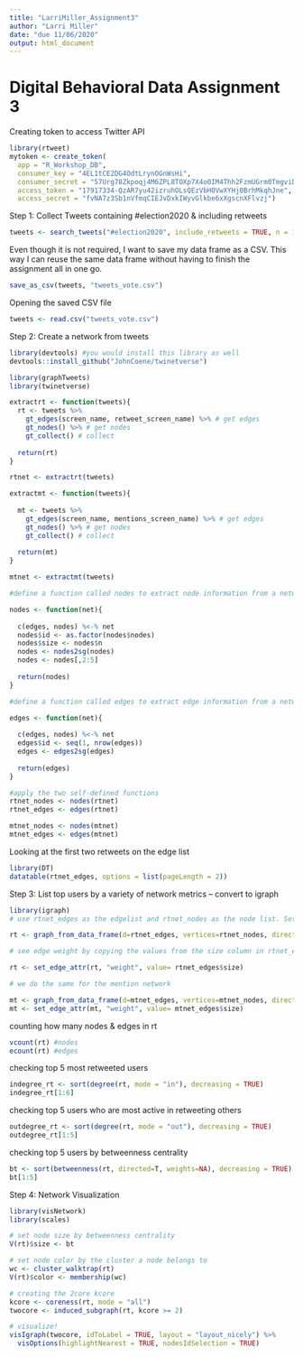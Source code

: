 ---
title: "LarriMiller_Assignment3"
author: "Larri Miller"
date: "due 11/06/2020"
output: html_document
---

# Digital Behavioral Data Assignment 3

Creating token to access Twitter API
``` {r}
library(rtweet)
mytoken <- create_token(
  app = "R_Workshop_DB",
  consumer_key = "4EL1tCE2DG4OdtLrynOGnWsHi",
  consumer_secret = "57Urg78Zkpoqj4M6ZPL8TOXp7X4o0IM4Thh2FzmUGrm0TmgviD",
  access_token = "17917334-QzAR7yu42izruhOLsQEzVbHOVwXYHj0BrhMkqhJne",
  access_secret = "fvNA7z3Sb1nVfmqCIEJvDxkIWyvGlkbe6xXgscnXFlvzj")

```

Step 1: Collect Tweets containing #election2020 & including retweets
``` {r}
tweets <- search_tweets("#election2020", include_retweets = TRUE, n = 1000, retryonratelimit = TRUE,  token = mytoken)
```

Even though it is not required, I want to save my data frame as a CSV. This way I can reuse the same data frame without having to finish the assignment all in one go.
``` {r}
save_as_csv(tweets, "tweets_vote.csv")
```

Opening the saved CSV file 
``` {r}
tweets <- read.csv("tweets_vote.csv")
```

Step 2: Create a network from tweets
```{r}
library(devtools) #you would install this library as well
devtools::install_github("JohnCoene/twinetverse")

library(graphTweets)
library(twinetverse)

extractrt <- function(tweets){
  rt <- tweets %>% 
    gt_edges(screen_name, retweet_screen_name) %>% # get edges
    gt_nodes() %>% # get nodes
    gt_collect() # collect
  
  return(rt)
}

rtnet <- extractrt(tweets)

extractmt <- function(tweets){
  
  mt <- tweets %>% 
    gt_edges(screen_name, mentions_screen_name) %>% # get edges
    gt_nodes() %>% # get nodes
    gt_collect() # collect
  
  return(mt)
}

mtnet <- extractmt(tweets)

#define a function called nodes to extract node information from a network object

nodes <- function(net){
  
  c(edges, nodes) %<-% net
  nodes$id <- as.factor(nodes$nodes) 
  nodes$size <- nodes$n 
  nodes <- nodes2sg(nodes)
  nodes <- nodes[,2:5]
  
  return(nodes)
}

#define a function called edges to extract edge information from a network object

edges <- function(net){
  
  c(edges, nodes) %<-% net
  edges$id <- seq(1, nrow(edges))
  edges <- edges2sg(edges)
  
  return(edges)
}

#apply the two self-defined functions
rtnet_nodes <- nodes(rtnet)
rtnet_edges <- edges(rtnet)

mtnet_nodes <- nodes(mtnet)
mtnet_edges <- edges(mtnet)
```

Looking at the first two retweets on the edge list
``` {r}
library(DT)
datatable(rtnet_edges, options = list(pageLength = 2))
```

Step 3: List top users by a variety of network metrics -- convert to igraph
``` {r}
library(igraph)
# use rtnet_edges as the edgelist and rtnet_nodes as the node list. Set the network type as directed

rt <- graph_from_data_frame(d=rtnet_edges, vertices=rtnet_nodes, directed=T) 

# see edge weight by copying the values from the size column in rtnet_edges

rt <- set_edge_attr(rt, "weight", value= rtnet_edges$size)

# we do the same for the mention network

mt <- graph_from_data_frame(d=mtnet_edges, vertices=mtnet_nodes, directed=T) 
mt <- set_edge_attr(mt, "weight", value= mtnet_edges$size)
```

counting how many nodes & edges in rt
``` {r}
vcount(rt) #nodes
ecount(rt) #edges
```

checking top 5 most retweeted users
``` {r}
indegree_rt <- sort(degree(rt, mode = "in"), decreasing = TRUE)
indegree_rt[1:6]
```

checking top 5 users who are most active in retweeting others
``` {r}
outdegree_rt <- sort(degree(rt, mode = "out"), decreasing = TRUE)
outdegree_rt[1:5]
```

checking top 5 users by betweenness centrality
``` {r}
bt <- sort(betweenness(rt, directed=T, weights=NA), decreasing = TRUE)
bt[1:5]
```

Step 4: Network Visualization
``` {r}
library(visNetwork)
library(scales)

# set node size by betweenness centrality
V(rt)$size <- bt

# set node color by the cluster a node belongs to 
wc <- cluster_walktrap(rt)
V(rt)$color <- membership(wc)

# creating the 2core kcore
kcore <- coreness(rt, mode = "all")
twocore <- induced_subgraph(rt, kcore >= 2)

# visualize!
visIgraph(twocore, idToLabel = TRUE, layout = "layout_nicely") %>%
  visOptions(highlightNearest = TRUE, nodesIdSelection = TRUE)

```